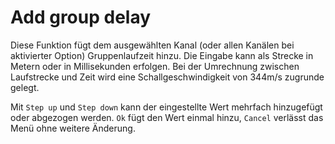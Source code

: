 # Add group delay

Diese Funktion fügt dem ausgewählten Kanal (oder allen Kanälen bei aktivierter Option) Gruppenlaufzeit hinzu. Die Eingabe kann als Strecke in Metern oder in Millisekunden erfolgen. Bei der Umrechnung zwischen Laufstrecke und Zeit wird eine Schallgeschwindigkeit von 344m/s zugrunde gelegt.

Mit ``Step up`` und ``Step down`` kann der eingestellte Wert mehrfach hinzugefügt oder abgezogen werden. ``Ok`` fügt den Wert einmal hinzu, ``Cancel`` verlässt das Menü ohne weitere Änderung.